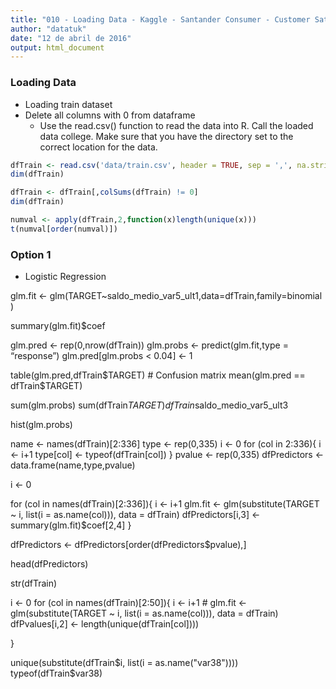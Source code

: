 ```yaml
---
title: "010 - Loading Data - Kaggle - Santander Consumer - Customer Satisfaction"
author: "datatuk"
date: "12 de abril de 2016"
output: html_document
---
```


### Loading Data

* Loading train dataset
* Delete all columns with 0 from dataframe
    + Use the read.csv() function to read the data into R. Call the loaded data college. Make sure that you have the directory set to the correct location for the data.

```r

dfTrain <- read.csv('data/train.csv', header = TRUE, sep = ',', na.strings = c("","NA"))
dim(dfTrain)

dfTrain <- dfTrain[,colSums(dfTrain) != 0]
dim(dfTrain)

numval <- apply(dfTrain,2,function(x)length(unique(x)))
t(numval[order(numval)])

```

### Option 1

* Logistic Regression

glm.fit <- glm(TARGET~saldo_medio_var5_ult1,data=dfTrain,family=binomial )

summary(glm.fit)$coef

glm.pred <- rep(0,nrow(dfTrain))
glm.probs <- predict(glm.fit,type = "response")
glm.pred[glm.probs < 0.04] <- 1

table(glm.pred,dfTrain$TARGET)                          # Confusion matrix
mean(glm.pred == dfTrain$TARGET)

sum(glm.probs)
sum(dfTrain$TARGET)
dfTrain$saldo_medio_var5_ult3

hist(glm.probs)




name <- names(dfTrain)[2:336]
type <- rep(0,335)
i <- 0
for (col in 2:336){
    i <- i+1
    type[col] <- typeof(dfTrain[col])
}
pvalue <- rep(0,335)
dfPredictors <- data.frame(name,type,pvalue)

i <- 0

for (col in names(dfTrain)[2:336]){
    i <- i+1
    glm.fit <- glm(substitute(TARGET ~ i, list(i = as.name(col))), data = dfTrain)
    dfPredictors[i,3] <- summary(glm.fit)$coef[2,4]
}

dfPredictors <- dfPredictors[order(dfPredictors$pvalue),]

head(dfPredictors)

str(dfTrain)

i <- 0
for (col in names(dfTrain)[2:50]){
    i <- i+1
    # glm.fit <- glm(substitute(TARGET ~ i, list(i = as.name(col))), data = dfTrain)
    dfPvalues[i,2] <- length(unique(dfTrain[col])))
    
}

unique(substitute(dfTrain$i, list(i = as.name("var38"))))
typeof(dfTrain$var38)
